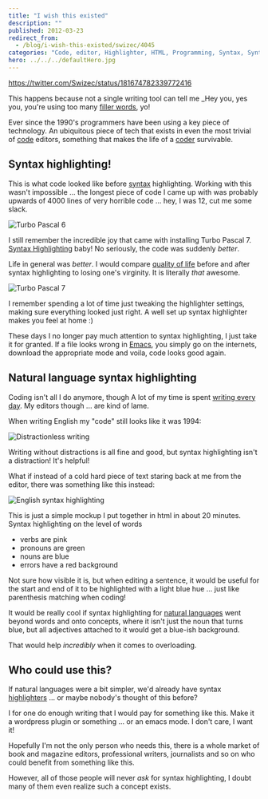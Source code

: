 ```yaml
---
title: "I wish this existed"
description: ""
published: 2012-03-23
redirect_from:
  - /blog/i-wish-this-existed/swizec/4045
categories: "Code, editor, Highlighter, HTML, Programming, Syntax, Syntax highlighting, Turbo Pascal, Uncategorized"
hero: ../../../defaultHero.jpg
---
```


https://twitter.com/Swizec/status/181674782339772416

This happens because not a single writing tool can tell me _Hey you, yes you, you're using too many [filler words](http://en.wikipedia.org/wiki/Filler_%28linguistics%29), yo!

Ever since the 1990's programmers have been using a key piece of technology. An ubiquitous piece of tech that exists in even the most trivial of [code](http://en.wikipedia.org/wiki/Code) editors, something that makes the life of a [coder](http://en.wikipedia.org/wiki/Programmer) survivable.

## Syntax highlighting!

This is what code looked like before [syntax](http://en.wikipedia.org/wiki/Syntax "Syntax") highlighting. Working with this wasn't impossible ... the longest piece of code I came up with was probably upwards of 4000 lines of very horrible code ... hey, I was 12, cut me some slack.

![Turbo Pascal 6](https://swizec.com/wp-content/uploads/2012/03/turbo_pascal.png)

I still remember the incredible joy that came with installing Turbo Pascal 7. [Syntax Highlighting](http://en.wikipedia.org/wiki/Syntax_highlighting) baby! No seriously, the code was suddenly _better_.

Life in general was _better_. I would compare [quality of life](http://en.wikipedia.org/wiki/Quality_of_life) before and after syntax highlighting to losing one's virginity. It is literally _that_ awesome.

![Turbo Pascal 7](https://swizec.com/wp-content/uploads/2012/03/turbo_pascal_7_scholl_pack_13_640966.png)

I remember spending a lot of time just tweaking the highlighter settings, making sure everything looked just right. A well set up syntax highlighter makes you feel at home :)

These days I no longer pay much attention to syntax highlighting, I just take it for granted. If a file looks wrong in [Emacs](http://www.gnu.org/software/emacs), you simply go on the internets, download the appropriate mode and voila, code looks good again.

## Natural language syntax highlighting

Coding isn't all I do anymore, though A lot of my time is spent [writing every day](https://swizec.com/blog/on-writing-every-day/). My editors though ... are kind of lame.

When writing English my "code" still looks like it was 1994:

![Distractionless writing](https://swizec.com/wp-content/uploads/2012/03/Screen-Shot-2012-03-23-at-11.57.31-AM.png)

Writing without distractions is all fine and good, but syntax highlighting isn't a distraction! It's helpful!

What if instead of a cold hard piece of text staring back at me from the editor, there was something like this instead:

![English syntax highlighting](https://swizec.com/wp-content/uploads/2012/03/Screen-Shot-2012-03-23-at-12.34.24-PM.png)

This is just a simple mockup I put together in html in about 20 minutes. Syntax highlighting on the level of words

- verbs are pink
- pronouns are green
- nouns are blue
- errors have a red background

Not sure how visible it is, but when editing a sentence, it would be useful for the start and end of it to be highlighted with a light blue hue ... just like parenthesis matching when coding!

It would be really cool if syntax highlighting for [natural languages](http://en.wikipedia.org/wiki/Natural_language) went beyond words and onto concepts, where it isn't just the noun that turns blue, but all adjectives attached to it would get a blue-ish background.

That would help _incredibly_ when it comes to overloading.

## Who could use this?

If natural languages were a bit simpler, we'd already have syntax [highlighters](http://en.wikipedia.org/wiki/Highlighter) ... or maybe nobody's thought of this before?

I for one do enough writing that I would pay for something like this. Make it a wordpress plugin or something ... or an emacs mode. I don't care, I want it!

Hopefully I'm not the only person who needs this, there is a whole market of book and magazine editors, professional writers, journalists and so on who could benefit from something like this.

However, all of those people will never _ask_ for syntax highlighting, I doubt many of them even realize such a concept exists.
